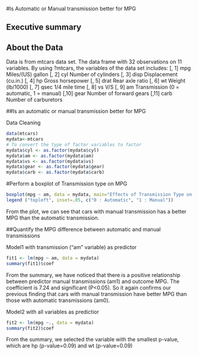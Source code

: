 #Is Automatic or Manual transmission better for MPG

## Executive summary

## About the Data 

Data is from mtcars data set. The data frame with 32 observations on 11 variables. By using ?mtcars, the  variables of the data set includes:
[, 1]   mpg     Miles/(US) gallon
[, 2]	cyl	Number of cylinders
[, 3]	disp	Displacement (cu.in.)
[, 4]	hp	Gross horsepower
[, 5]	drat	Rear axle ratio
[, 6]	wt	Weight (lb/1000)
[, 7]	qsec	1/4 mile time
[, 8]	vs	V/S
[, 9]	am	Transmission (0 = automatic, 1 = manual)
[,10]	gear	Number of forward gears
[,11]	carb	Number of carburetors


##Is an automatic or manual transmission better for MPG

Data Cleaning

```r
data(mtcars)
mydata<-mtcars
# To convert the type of factor variables to factor 
mydata$cyl <- as.factor(mydata$cyl)
mydata$am <- as.factor(mydata$am)
mydata$vs <- as.factor(mydata$vs)
mydata$gear <- as.factor(mydata$gear)
mydata$carb <- as.factor(mydata$carb)
```

#Perform a boxplot of Transmission type on MPG

```r
boxplot(mpg ~ am, data = mydata, main="Effects of Transmission Type on MPG", xlab="Transmission", ylab="Miles Per Gallon" )
legend ("topleft", inset=.05, c("0 : Automatic", "1 : Manual"))
```

From the plot, we can see that cars with manual transmission has a better MPG than the automatic transmission.

##Quantify the MPG difference between automatic and manual transmissions

Model1 with transmission ("am" variable) as predictor

```r
fit1 <- lm(mpg ~ am, data = mydata)
summary(fit1)$coef
```

From the summary, we have noticed that there is a positive relationship between predictor manual transmissions (am1) and outcome MPG. The     coefficient is 7.24 and significant (P<0.05). So it again confirms our previous finding that cars with manual transmission have better MPG than those with automatic transmissions (am0).

Model2 with all variables as predictior

```r
fit2 <- lm(mpg ~., data = mydata)
summary(fit2)$coef
```

From the summary, we selected the variable with the smallest p-value, which are hp (p-value=0.09) and wt (p-value=0.09)


